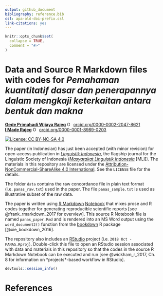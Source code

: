 ```yaml
---
output: github_document
bibliography: reference.bib
csl: apa-old-doi-prefix.csl
link-citations: yes
---
```


<!-- README.md is generated from README.Rmd. Please edit that file -->

```r
knitr::opts_chunk$set(
  collapse = TRUE,
  comment = "#>"
)
```
# Data and Source R Markdown files with codes for *Pemahaman kuantitatif dasar dan penerapannya dalam mengkaji keterkaitan antara bentuk dan makna*

[__Gede Primahadi Wijaya Rajeg__](https://figshare.com/authors/Gede_Primahadi_Wijaya_Rajeg/1234749) 
<a itemprop="sameAs" content="https://orcid.org/0000-0002-2047-8621" href="https://orcid.org/0000-0002-2047-8621" target="orcid.widget" rel="noopener noreferrer" style="vertical-align:top;"><img src="https://orcid.org/sites/default/files/images/orcid_16x16.png" style="width:1em;margin-right:.5em;" alt="ORCID iD icon">orcid.org/0000-0002-2047-8621</a>
<br>[__I Made Rajeg__](https://figshare.com/authors/I_Made_Rajeg/4052377)  <a itemprop="sameAs" content="https://orcid.org/0000-0001-8989-0203" href="https://orcid.org/0000-0001-8989-0203" target="orcid.widget" rel="noopener noreferrer" style="vertical-align:top;"><img src="https://orcid.org/sites/default/files/images/orcid_16x16.png" style="width:1em;margin-right:.5em;" alt="ORCID iD icon">orcid.org/0000-0001-8989-0203</a>

[![License: CC BY-NC-SA 4.0](https://licensebuttons.net/l/by-nc-sa/4.0/80x15.png)](https://creativecommons.org/licenses/by-nc-sa/4.0/)

The paper (in Indonesian) has just been accepted (with minor revision) for open-access publication in [*Linguistik Indonesia*](http://www.linguistik-indonesia.org), the flagship journal for the Linguistic Society of Indonesia ([*Masyarakat Linguistik Indonesia*](http://www.mlindonesia.org) [MLI]). The materials in this repository are licensed under the [Attribution-NonCommercial-ShareAlike 4.0 International](https://creativecommons.org/licenses/by-nc-sa/4.0/). See the `LICENSE` file for the details.

The folder `data` contains the raw concordance file in plain text format (i.e. `panas_raw.txt`) used in the paper. The file `panas_sample.txt` is used as illustrative subset of the raw data.

The paper is written using [R Markdown](https://rmarkdown.rstudio.com) [Notebook](https://bookdown.org/yihui/rmarkdown/notebook.html) that mixes prose and R codes together for generating reproducible scientific reports [see @frank_rmarkdown_2017 for overview]. This source R Notebook file is named `panas_paper.Rmd` and is rendered into an MS Word output using the `word_document2()` function from the [bookdown](https://bookdown.org) R package [@xie_bookdown_2016].

The repository also includes an [RStudio](https://www.rstudio.com) project (i.e. `2018 Oct - PANAS.Rproj`). Double-click this file to open an RStudio session associated with data and materials in this repository so that the codes in the source R Markdown Notebook can be executed and run [see @wickham_r_2017, Ch. 8 for information on *projects*-based workflow in RStudio].

```r
devtools::session_info()
```

# References